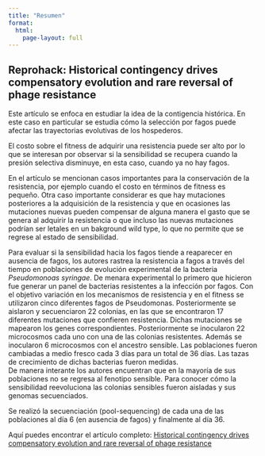 ---
title: "Resumen"
format: 
  html:
    page-layout: full 
---

## Reprohack: Historical contingency drives compensatory evolution and rare reversal of phage resistance

Este artículo se enfoca en estudiar la idea de la contigencia histórica. En este caso en particular se estudia cómo la selección por fagos puede afectar las trayectorias evolutivas de los hospederos.

El costo sobre el fitness de adquirir una resistencia puede ser alto por lo que se interesan por observar si la sensibilidad se recupera cuando la presión selectiva disminuye, en esta caso, cuando ya no hay fagos. 

En el artículo se mencionan casos importantes para la conservación de la resistencia, por ejemplo cuando el costo en términos de fitness es pequeño. Otra caso importante considerar es que hay mutaciones posteriores a la adquisición de la resistencia y que en ocasiones las mutaciones nuevas pueden compensar de alguna manera el gasto que se genera al adquirir la resistencia o que incluso las nuevas mutaciones podrían ser letales en un bakground wild type, lo que no permite que se regrese al estado de sensibilidad. 

Para evaluar si la sensibilidad hacia los fagos tiende a reaparecer en ausencia de fagos, los autores rastrea la resistencia a fagos a través del tiempo en poblaciones de evolución experimental de la bacteria *Pseudomonoas syringae*. 
De menara experimental lo primero que hicieron fue generar un panel de bacterias resistentes a la infección por fagos. Con el objetivo variación en los mecanismos de resistencia y en el fitness se utilizaron cinco diferentes fagos de Pseudomonas. Posteriormente se aislaron y secuenciaron 22 colonias, en las que se encontraron 17 diferentes mutaciones que confieren resistencia. Dichas mutaciones se mapearon los genes correspondientes.
Posteriormente se inocularon 22 microcosmos cada uno con una de las colonias resistentes. Además se inocularon 6 microcosmos con el ancestro sensible. Las poblaciones fueron cambiadas a medio fresco cada 3 días para un total de 36 días. Las tazas de crecimiento de dichas bacterias fueron medidas.  
De manera interante los autores encuentran que en la mayoría de sus poblaciones no se regresa al fenotipo sensible. Para conocer cómo la sensibilidad reevoluciona las colonias sensibles fueron aisladas y sus genomas secuenciados. 

Se realizó la secuenciación (pool-sequencing) de cada una de las poblaciones al día 6 (en ausencia de fagos) y finalmente al día 36. 

Aquí puedes encontrar el artículo completo: [Historical contingency drives compensatory evolution and rare reversal of phage resistance](https://academic.oup.com/mbe/article/39/9/msac182/6673247)

